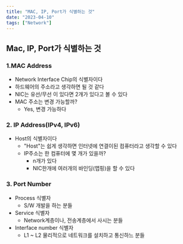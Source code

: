 ```yaml
---
title: "MAC, IP, Port가 식별하는 것"
date: "2023-04-10"
tags: ["Network"]
---
```


## Mac, IP, Port가 식별하는 것

### 1.MAC Address

- Network Interface Chip의 식별자이다
- 하드웨어의 주소라고 생각하면 될 것 같다
- NIC는 유선/무선 이 있다면 2개가 있다고 볼 수 있다
- MAC 주소는 변경 가능할까?
  - Yes, 변경 가능하다

### 2. IP Address(IPv4, IPv6)

- Host의 식별자이다
  - "Host"는 쉽게 생각하면 인터넷에 연결이된 컴퓨터라고 생각할 수 있다
  - IP주소는 한 컴퓨터에 몇 개가 있을까?
    - n개가 있다
    - NIC한개에 여러개의 바인딩(맵핑)을 할 수 있다

### 3. Port Number

- Process 식별자
  - S/W 개발을 하는 분들
- Service 식별자
  - Network계층이나, 전송계층에서 사시는 분들
- Interface number 식별자
  - L1 ~ L2 물리적으로 네트워크를 설치하고 통신하느 분들
